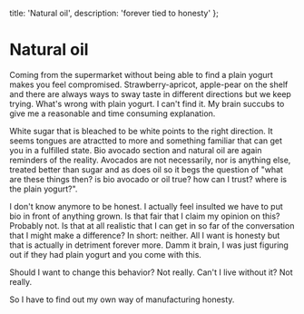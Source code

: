   title: 'Natural oil',
  description: 'forever tied to honesty'
};

# Natural oil

Coming from the supermarket without being able to find a plain yogurt makes you feel compromised. Strawberry-apricot, apple-pear on the shelf and there are always ways to sway taste in different directions but we keep trying. What's wrong with plain yogurt. I can't find it. My brain succubs to give me a reasonable and time consuming explanation.

White sugar that is bleached to be white points to the right direction. It seems tongues are atractted to more and something familiar that can get you in a fulfilled state. Bio avocado section and natural oil are again reminders of the reality. Avocados are not necessarily, nor is anything else, treated better than sugar and as does oil so it begs the question of "what are these things then? is bio avocado or oil true? how can I trust? where is the plain yogurt?".

I don't know anymore to be honest. I actually feel insulted we have to put bio in front of anything grown. Is that fair that I claim my opinion on this? Probably not. Is that at all realistic that I can get in so far of the conversation that I might make a difference? In short: neither. All I want is honesty but that is actually in detriment forever more. Damm it brain, I was just figuring out if they had plain yogurt and you come with this.

Should I want to change this behavior? Not really. Can't I live without it? Not really.

So I have to find out my own way of manufacturing honesty.